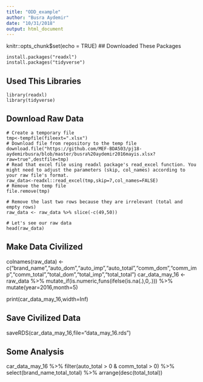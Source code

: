 ```yaml
---
title: "ODD_example"
author: "Busra Aydemir"
date: "10/31/2018"
output: html_document
---
```


knitr::opts_chunk$set(echo = TRUE)
## Downloaded These Packages
```
install.packages("readxl")
install.packages("tidyverse")
```
## Used This Libraries
```
library(readxl)
library(tidyverse)
```

## Download Raw Data
```
# Create a temporary file
tmp<-tempfile(fileext=".xlsx")
# Download file from repository to the temp file
download.file("https://github.com/MEF-BDA503/pj18-aydemirbusra/blob/master/busra%20aydemir2016mayis.xlsx?raw=true",destfile=tmp)
# Read that excel file using readxl package's read_excel function. You might need to adjust the parameters (skip, col_names) according to your raw file's format.
raw_data<-readxl::read_excel(tmp,skip=7,col_names=FALSE)
# Remove the temp file
file.remove(tmp)
```
```
# Remove the last two rows because they are irrelevant (total and empty rows)
raw_data <- raw_data %>% slice(-c(49,50))

# Let's see our raw data
head(raw_data)
```
## Make Data Civilized

colnames(raw_data) <- c("brand_name","auto_dom","auto_imp","auto_total","comm_dom","comm_imp","comm_total","total_dom","total_imp","total_total")
car_data_may_16 <- raw_data %>% mutate_if(is.numeric,funs(ifelse(is.na(.),0,.))) %>% mutate(year=2016,month=5)

print(car_data_may_16,width=Inf)

## Save Civilized Data
saveRDS(car_data_may_16,file="data_may_16.rds")

## Some Analysis
car_data_may_16 %>% 
  filter(auto_total > 0 & comm_total > 0) %>%
  select(brand_name,total_total) %>%
  arrange(desc(total_total))
